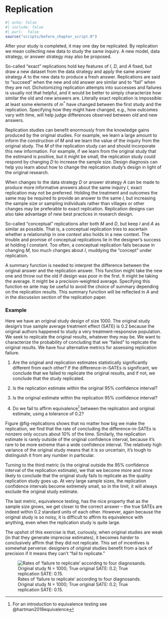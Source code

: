# Replication {.unnumbered}



```r
#| echo: false
#| include: false
#| purl:  false
source("scripts/before_chapter_script.R")
```

After your study is completed, it may one day be replicated. By replication we mean collecting new data to study the same inquiry. A new model, data strategy, or answer strategy may also be proposed. 

So-called "exact" replications hold key features of *I*, *D*, and *A* fixed, but draw a new dataset from the data strategy and apply the same answer strategy *A* to the new data to produce a fresh answer. Replications are said to "succeed" when the new and old answer are similar and to "fail" when they are not. Dichotomizing replication attempts into successes and failures is usually not that helpful, and it would be better to simply characterize how similar the old and new answers are. Literally exact replication is impossible: at least some elements of $m^*$ have changed between the first study and the replication. Specifying how they might have changed, e.g., how outcomes vary with time, will help judge differences observed between old and new answers.

Replication studies can benefit enormously from the knowledge gains produced by the original studies. For example, we learn a large amount to inform the construction of *M* and we learn the value of the inquiry from the original study. The *M* of the replication study can and should incorporate this new information. For example, if we learn from the original study that the estimand is positive, but it might be small, the replication study could respond by changing *D* to increase the sample size. Design diagnosis can help you learn about how to change the replication study's design in light of the original research.

When changes to the data strategy *D* or answer strategy *A* can be made to produce more informative answers about the same inquiry *I*, exact replication may not be preferred. Holding the treatment and outcomes the same may be required to provide an answer to the same *I*, but increasing the sample size or sampling individuals rather than villages or other changes may be preferable to exact replication. Replication designs can also take advantage of new best practices in research design.

So-called "conceptual" replications alter both *M* and *D*, but keep *I* and *A* as similar as possible. That is, a conceptual replication tries to ascertain whether a relationship in one context also holds in a new context. The trouble and promise of conceptual replications lie in the designer's success at holding *I* constant. Too often, a conceptual replication fails because in changing *M*, too much changes about *I*, muddying the "concept" under replication.

A summary function is needed to interpret the difference between the original answer and the replication answer. This function might take the new one and throw out the old if design was poor in the first. It might be taking the average. It might be a precision-weighted average. Specifying this function ex ante may be useful to avoid the choice of summary depending on the replication results. This summary function will be reflected in *A* and in the discussion section of the replication paper. 

### Example

Here we have an original study design of size 1000. The original study design's true sample average treatment effect (SATE) is 0.2 because the original authors happened to study a very treatment-responsive population. We seek to replicate the original results, whatever they may be. We want to characterize the probability of concluding that we "failed" to replicate the original results. We have four alternative metrics for assessing replication failure.

1. Are the original and replication estimates statistically significantly different from each other? If the difference-in-SATEs is significant, we conclude that we failed to replicate the original results, and if not, we conclude that the study replicated.

2. Is the replication estimate within the original 95% confidence interval?

3. Is the original estimate within the replication 95% confidence interval?

4. Do we fail to affirm equivalence^[For an introduction to equivalence testing see @hartman2018equivalence] between the replication and original estimate, using a tolerance of 0.2? 

Figure @fig-replications shows that no matter how big we make the replication, we find that the rate of concluding the difference-in-SATEs is nonzero only occurs about 10% of the time. Similarly, the replication estimate is rarely outside of the original confidence interval, because it's rare to be more extreme than a wide confidence interval. The relatively high variance of the original study means that it is so uncertain, it's tough to distinguish it from any number in particular. 

Turning to the third metric (is the original outside the 95% confidence interval of the replication estimate), we that we become more and more likely to conclude that the original study fails to replicate as the quality replication study goes up. At very large sample sizes, the replication confidence intervals become extremely small, so in the limit, it will always exclude the original study estimate.

The last metric, equivalence testing, has the nice property that as the sample size grows, we get closer to the correct answer -- the true SATEs are indeed within 0.2 standard units of each other. However, again because the original study is so noisy, it is difficult to affirm its equivalence with anything, even when the replication study is quite large.

The upshot of this exercise is that, curiously, when original studies are weak (in that they generate imprecise estimates), it becomes *harder* to conclusively affirm that they did not replicate. This set of incentives is somewhat perverse: designers of original studies benefit from a lack of precision if it means they can't "fail to replicate."

![Rates of 'failure to replicate' according to four diagnosands. Original study N = 1000; True original SATE: 0.2; True replication SATE: 0.15.](/figures/figure-23-2){#fig-ch23num2}


<!-- 

TODO: hidden 


**Further reading**.

- @Clemens2017 on distinctions between replication and reanalysis
- @aac4716 on estimating the reproducibility of psychological science, see @Gilbert1037 for a response
- @King1995



-->